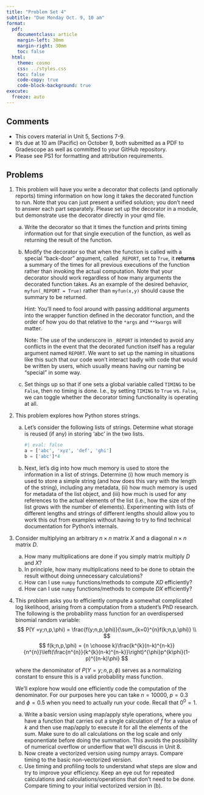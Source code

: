 ```yaml
---
title: "Problem Set 4"
subtitle: "Due Monday Oct. 9, 10 am"
format:
  pdf:
    documentclass: article
    margin-left: 30mm
    margin-right: 30mm
    toc: false
  html:
    theme: cosmo
    css: ../styles.css
    toc: false
    code-copy: true
    code-block-background: true
execute:
  freeze: auto
---
```


## Comments

- This covers material in Unit 5, Sections 7-9.
- It's due at 10 am (Pacific) on October 9, both submitted as a PDF to Gradescope as well as committed to your GitHub repository.
- Please see PS1 for formatting and attribution requirements.

## Problems

1. This problem will have you write a decorator that collects (and optionally reports) timing information on how long it takes the decorated function to run. Note that you can just present a unified solution; you don't need to answer each part separately. Please set up the decorator in a module, but demonstrate use the decorator directly in your qmd file.
   a. Write the decorator so that it times the function and prints timing information out for that single execution of the function, as well as returning the result of the function.
   b. Modify the decorator so that when the function is called with a special "back-door" argument, called `_REPORT`, set to `True`, it **returns** a summary of the times for all previous executions of the function rather than invoking the actual computation. Note that your decorator should work regardless of how many arguments the decorated function takes. As an example of the desired behavior, `myfun(_REPORT = True)` rather than `myfun(x,y)` should cause the summary to be returned.

      Hint: You'll need to fool around with passing additional arguments into the wrapper function defined in the decorator function, and the order of how you do that relative to the `*args` and `**kwargs` will matter.

      Note: The use of the underscore in `_REPORT` is intended to avoid any conflicts in the event that the decorated function itself has a regular argument named `REPORT`. We want to set up the naming in situations like this such that our code won't interact badly with code that would be written by users, which usually means having our naming be "special" in some way. 

   c. Set things up so that if one sets a global variable called `TIMING` to be `False`, then no timing is done. I.e., by setting `TIMING` to `True` vs. `False`, we can toggle whether the decorator timing functionality is operating at all. 



2. This problem explores how Python stores strings.
   a. Let's consider the following lists of strings. Determine what storage is reused (if any) in storing 'abc' in the two lists.

      ```python
      #| eval: false
      a = ['abc', 'xyz', 'def', 'ghi']
      b = ['abc']*4
      ```

   b. Next, let's dig into how much memory is used to store the information in a list of strings. Determine (i) how much memory is used to store a simple string (and how does this vary with the length of the string), including any metadata, (ii) how much memory is used for metadata of the list object, and (iii) how much is used for any references to the actual elements of the list (i.e., how the size of the list grows with the number of elements). Experimenting with lists of different lengths and strings of different lengths should allow you to work this out from examples without having to try to find technical documentation for Python's internals.

3. Consider multiplying an arbitrary $n \times n$ matrix $X$ and a diagonal $n \times n$ matrix $D$.
   a. How many multiplications are done if you simply matrix multiply $D$ and $X$?
   b. In principle, how many multiplications need to be done to obtain the result without doing unnecessary calculations?
   b. How can I use `numpy` functions/methods to compute $XD$ efficiently?
   c. How can I use `numpy` functions/methods to compute $DX$ efficiently?

4. This problem asks you to efficiently compute a somewhat complicated log likelihood, arising from a computation from a student's PhD research. The following is the probability mass function for an overdispersed binomial random variable:
   $$
   P(Y =y;n,p,\phi)  =  \frac{f(y;n,p,\phi)}{\sum_{k=0}^{n}f(k;n,p,\phi)} \\
   $$
   $$
   f(k;n,p,\phi)  =  {n \choose k}\frac{k^{k}(n-k)^{n-k}}{n^{n}}\left(\frac{n^{n}}{k^{k}(n-k)^{n-k}}\right)^{\phi}p^{k\phi}(1-p)^{(n-k)\phi}
   $$

   where the denominator of $P(Y =y;n,p,\phi)$ serves as a normalizing constant to ensure this is
   a valid probability mass function.

   We'll explore how would one efficiently code the computation of the denominator. For our purposes here you can take $n=10000$, $p=0.3$ and $\phi=0.5$ when you need to actually run your code. Recall that $0^0=1$.

   a. Write a basic version using map/apply style operations, where you have a function that carries out a single calculation of $f$ for a value of $k$ and then use map/apply to execute it for all the elements of the sum. Make sure to do all calculations on the log scale and only exponentiate before doing the summation. This avoids the possibility of numerical overflow or underflow that we'll discuss in Unit 8.
   b. Now create a vectorized version using numpy arrays. Compare timing to the basic non-vectorized version.
   c. Use timing and profiling tools to understand what steps are slow and try to improve your efficiency. Keep an eye out for repeated calculations and calculations/operations that don't need to be done. Compare timing to your initial vectorized version in (b).

